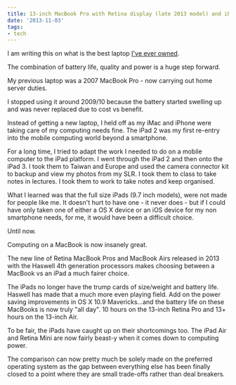 ```yaml
---
title: 13-inch MacBook Pro with Retina display (late 2013 model) and iPad
date: '2013-11-03'
tags:
- tech
---
```


I am writing this on what is the best laptop 
[I've ever owned][1].

The combination of battery life, quality and power is a huge step forward.

My previous laptop was a 2007 MacBook Pro - now carrying out home server duties.

I stopped using it around 2009/10 because the battery started swelling up and was never replaced due to cost vs benefit.

Instead of getting a new laptop, I held off as my iMac and iPhone were taking care of my computing needs fine. The iPad 2 was my first re-entry into the mobile computing world beyond a smartphone.

For a long time, I tried to adapt the work I needed to do on a mobile computer to the iPad platform. I went through the iPad 2 and then onto the iPad 3. I took them to Taiwan and Europe and used the camera connector kit to backup and view my photos from my SLR. I took them to class to take notes in lectures. I took them to work to take notes and keep organised.

What I learned was that the full size iPads (9.7 inch models), were not made for people like me. It doesn't hurt to have one - it never does - but if I could have only taken one of either a OS X device or an iOS device for my non smartphone needs, for me, it would have been a difficult choice.

Until now.

Computing on a MacBook is now insanely great.

The new line of Retina MacBook Pros and MacBook Airs released in 2013 with the Haswell 4th generation processors makes choosing between a MacBook vs an iPad a much fairer choice.

The iPads no longer have the trump cards of size/weight and battery life. Haswell has made that a much more even playing field. Add on the power saving improvements in OS X 10.9 Mavericks…and the battery life on these MacBooks is now truly "all day". 10 hours on the 13-inch Retina Pro and 13+ hours on the 13-inch Air.

To be fair, the iPads have caught up on their shortcomings too. The iPad Air and Retina Mini are now fairly beast-y when it comes down to computing power.

The comparison can now pretty much be solely made on the preferred operating system as the gap between everything else has been finally closed to a point where they are small trade-offs rather than deal breakers.

[1]:	/2013/06/20/Personal-statement-technology/